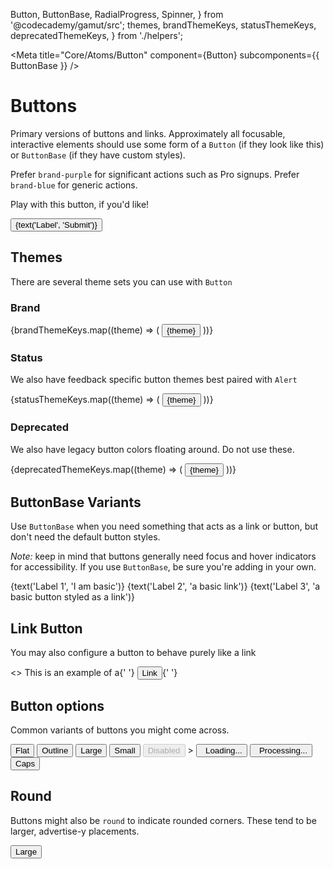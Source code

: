   Button,
  ButtonBase,
  RadialProgress,
  Spinner,
} from '@codecademy/gamut/src';
  themes,
  brandThemeKeys,
  statusThemeKeys,
  deprecatedThemeKeys,
} from './helpers';

<Meta
  title="Core/Atoms/Button"
  component={Button}
  subcomponents={{ ButtonBase }}
/>

# Buttons

<StoryStatus status="stable" />

Primary versions of buttons and links. Approximately all focusable,
interactive elements should use some form of a `Button` (if
they look like this) or `ButtonBase` (if they have custom
styles).

Prefer `brand-purple` for significant actions such as Pro signups. Prefer `brand-blue` for generic actions.

Play with this button, if you&apos;d like!

<Preview>
  <Story name="Button">
    <Button
      block={boolean('block', false)}
      caps={boolean('caps', false)}
      go={boolean('go', false)}
      link={boolean('link', false)}
      onClick={action('Clicked Button')}
      outline={boolean('outline', false)}
      size={select('size', ['small', 'large', undefined], undefined)}
      theme={select('theme', themes, 'brand-blue')}
      underline={boolean('underline', false)}
    >
      {text('Label', 'Submit')}
    </Button>
  </Story>
</Preview>

<Props of={Button} />

## Themes

There are several theme sets you can use with `Button`

### Brand

<Preview columns={1}>
  <Story name="Brand Buttons">
    {brandThemeKeys.map((theme) => (
      <Button
        key={`${theme}`}
        onClick={action('Clicked Button')}
        style={{ margin: '1rem' }}
        theme={theme}
      >
        {theme}
      </Button>
    ))}
  </Story>
</Preview>

### Status

We also have feedback specific button themes best paired with `Alert`

<Preview>
  <Story name="Status Buttons">
    {statusThemeKeys.map((theme) => (
      <Button
        key={`${theme}`}
        onClick={action('Clicked Button')}
        style={{ margin: '1rem' }}
        theme={theme}
      >
        {theme}
      </Button>
    ))}
  </Story>
</Preview>

### Deprecated

We also have legacy button colors floating around. Do not use these.

<Preview>
  <Story name="Deprecated">
    {deprecatedThemeKeys.map((theme) => (
      <Button
        key={`${theme}`}
        onClick={action('Clicked Button')}
        style={{ margin: '1rem' }}
        theme={theme}
      >
        {theme}
      </Button>
    ))}
  </Story>
</Preview>

## ButtonBase Variants

Use `ButtonBase` when you need something that acts as a link or
button, but don&apos;t need the default button styles.

_Note:_ keep in mind that buttons generally need focus and hover
indicators for accessibility. If you use `ButtonBase`, be sure you&apos;re
adding in your own.

<Preview>
  <Story name="ButtonBase">
    <ButtonBase>{text('Label 1', 'I am basic')}</ButtonBase>
  </Story>
  <Story name="ButtonBase Link">
    <ButtonBase href="#">{text('Label 2', 'a basic link')}</ButtonBase>
  </Story>
  <Story name="ButtonBase Link Style">
    <ButtonBase link>
      {text('Label 3', 'a basic button styled as a link')}
    </ButtonBase>
  </Story>
</Preview>

## Link Button

You may also configure a button to behave purely like a link

<Preview>
  <Story name="Link Button">
    <>
      This is an example of a{' '}
      <Button theme={select('theme', themes, 'brand-blue')} link href="#">
        Link
      </Button>{' '}
    </>
  </Story>
</Preview>

## Button options

Common variants of buttons you might come across.

<Preview columns={1}>
  <Story name="Flat">
    <Button theme="brand-blue" flat href="#">
      Flat
    </Button>
  </Story>
  <Story name="Outline">
    <Button
      href="#"
      onClick={action('Clicked Button')}
      outline
      theme="brand-blue"
    >
      Outline
    </Button>
  </Story>
  <Story name="Large">
    <Button theme="brand-blue" size="large">
      Large
    </Button>
  </Story>
  <Story name="Small">
    <Button
      href="#"
      onClick={action('Clicked Button')}
      size="small"
      theme="brand-blue"
    >
      Small
    </Button>
  </Story>
  <Story name="Disabled ">
    <Button theme="brand-blue" disabled>
      Disabled
    </Button>
    >
  </Story>
  <Story name="Loading">
    <Button theme="brand-blue">
      <Spinner />
      &nbsp;&nbsp;Loading...
    </Button>
  </Story>
  <Story name="Processing">
    <Button theme="brand-blue">
      <RadialProgress value={[0, 100]} duration={5000} />
      &nbsp;&nbsp;Processing...
    </Button>
  </Story>
  <Story name="Caps">
    <Button theme="brand-blue" caps href="#">
      Caps
    </Button>
  </Story>
</Preview>

## Round

Buttons might also be `round` to indicate rounded corners. These tend to
be larger, advertise-y placements.

<Preview>
  <Story name="Round">
    <Button theme="brand-blue" size="large" round>
      Large
    </Button>
  </Story>
</Preview>
